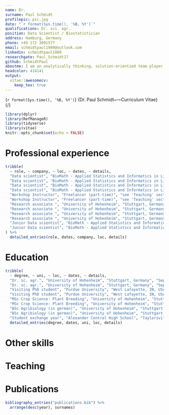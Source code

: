 ```yaml
---
name: Dr.
surname: Paul Schmidt
profilepic: pic.jpg
date: "`r format(Sys.time(), '%B, %Y')`"
qualifications: Dr. sci. agr.
position: Data Scientist / Biostatistician
address: Hamburg, Germany
phone: +49 172 3091577
email: schmidtpaul1989@outlook.com
linkedin: schmidtpaul1989
researchgate: Paul_Schmidt17
github: SchmidtPaul
aboutme: I am an analytically thinking, solution-orientied team player and confident that my academic background, reliable work ethic and international experience in communicating data science will make me an immediate asset at Corteva Agriscience and allow me to contribute to the team's success.
headcolor: 414141
output: 
  vitae::awesomecv:
    keep_tex: true
---
```


<!-- Overwrite the default footer to have 1/n page numbering: -->
\makecvfooter
  {`r format(Sys.time(), '%B, %Y')`}
    {Dr. Paul Schmidt~~~·~~~Curriculum Vitae}
  {\thepage/\pageref{LastPage}}

```r
library(dplyr)
library(RefManageR)
library(tidyverse)
library(vitae)
knitr::opts_chunk$set(echo = FALSE)
```

# Professional experience

```r
tribble(
  ~ role, ~ company, ~ loc, ~ dates, ~ details,
  "Data scientist", "BioMath - Applied Statistics and Informatics in Life Sciences", "Rostock & Hamburg, Germany", "Jan 2019 - Present", "Various statistical analyses from raw data to final report for e.g. yearly post-market monitoring (survey; agriculture), risk assessment (meta-analysis; epidemiology), a long-term field trial (experiment; environment), geographic distribution (geospatial; administrative office)",
  "Data scientist", "BioMath - Applied Statistics and Informatics in Life Sciences", "Rostock & Hamburg, Germany", "Jan 2019 - Present", "Implement new / streamline existing SOPs (for e.g. systematic literature reviews and meta-analyses) by making better use of in-depth functionality of established software and additionally via introducing complementing software/tools",
  "Data scientist", "BioMath - Applied Statistics and Informatics in Life Sciences", "Rostock & Hamburg, Germany", "Jan 2019 - Present", "Supervise project communication and time management",
  "Data scientist", "BioMath - Applied Statistics and Informatics in Life Sciences", "Rostock & Hamburg, Germany", "Jan 2019 - Present", "Conduct in-depth research,  write scientific reports and proofread especially English tender application, report and publication drafts",
  "Workshop Instructor", "Freelancer (part-time)", "see 'Teaching' section below", "Nov 2018 - Present", "Develop and teach workshops on statistics in R; specific content and language according to the contractor",
  "Workshop Instructor", "Freelancer (part-time)", "see 'Teaching' section below", "Nov 2018 - Present", "Provide corresponding material on my websites (see 'Other skills' section below)",
  "Research associate ", "University of Hohenheim", "Stuttgart, Germany", "Sep 2015 - Dec 2018", "Personalized consulting (ranging from single-appointment to project-accompanying) for students and research associates in terms of experimental design, data handling, statistical analyses and/or presentation of results",
  "Research associate ", "University of Hohenheim", "Stuttgart, Germany", "Sep 2015 - Dec 2018", "Develop, conduct and manage yearly statistical analysis of yield stability data for external company",
  "Research associate ", "University of Hohenheim", "Stuttgart, Germany", "Sep 2015 - Dec 2018", "Develop, organize and teach workshops in statistics, R and SAS",
  "Research associate ", "University of Hohenheim", "Stuttgart, Germany", "Sep 2015 - Dec 2018", "Supervise student writing his MSc thesis",
  "Junior Data scientist", "BioMath - Applied Statistics and Informatics in Life Sciences", "Rostock, Germany", "Jan 2015 - Aug 2015", "Streamline statistical analyses of monitoring data",
  "Junior Data scientist", "BioMath - Applied Statistics and Informatics in Life Sciences", "Rostock, Germany", "Jan 2015 - Aug 2015", "Implement SOP for systematic literature reviews",
) %>% 
  detailed_entries(role, dates, company, loc, details)
```

# Education
```r
tribble(
  ~ degree, ~ uni, ~ loc, ~ dates, ~ details,
  "Dr. sc. agr.", "University of Hohenheim", "Stuttgart, Germany", "Sep 2015 - Nov 2019", "DFG-funded PhD student in the biostatistics unit of Prof. Dr. Hans-Peter Piepho",
  "Dr. sc. agr.", "University of Hohenheim", "Stuttgart, Germany", "Sep 2015 - Nov 2019", "Cumulative doctoral thesis: 'Estimating heritability in plant breeding programs' graded 'magna cum laude'",
  "Visiting PhD student", "Purdue University", "West Lafayette, IN, USA", "Sep 2015 - Dec 2015", "Visiting PhD student in the statistical bioinformatics unit of Prof. Dr. Rebecca Whitbeck Doerge",
  "Visiting PhD student", "Purdue University", "West Lafayette, IN, USA", "Sep 2015 - Dec 2015", "Arranged on personal initiative, this collaboration allowed for scientific exchange and inspiration at the beginning of my PhD",
  "MSc Crop Science: Plant Breeding", "University of Hohenheim", "Stuttgart, Germany", "Oct 2012 - Dec 2014", "Specialization in biostatistics and plant breeding (final grade 1.4)",
  "MSc Crop Science: Plant Breeding", "University of Hohenheim", "Stuttgart, Germany", "Oct 2012 - Dec 2014", "MSc Thesis: 'Statistical Evaluation and Analysis of PACTS trials as a series of on-farm strip trials without replicates' graded 1.0",
  "BSc Agribiology (in german)", "University of Hohenheim", "Stuttgart, Germany", "Oct 2009 - Sep 2012", "Specialization in plant sciences and genetics (final grade 1.9)",
  "BSc Agribiology (in german)", "University of Hohenheim", "Stuttgart, Germany", "Oct 2009 - Sep 2012", "BSc Thesis: 'Cumulative effects of glyphosate trace concentrations during root exposition of winter wheat' graded 1.0",
  "Student exchange year", "Alexander Central High School", "Taylorsville, NC, USA", "Aug 2006 - Jul 2007", "Completed senior year and obtained high school diploma") %>% 
  detailed_entries(degree, dates, uni, loc, details)
```

# Other skills

\begin{cvskills}

  \cvskill  {General}
  {collaboration, communication, structure, time management, strategic oversight, problem solving} 
  
  \cvskill  {Languages}
  {German (native), English (effective operational proficiency)}
  
  \cvskill  {Software}
  {R, SAS, SPSS, ASReml, Excel, Word, PowerPoint, Citavi, Adobe Acrobat Pro, Latex} 
  
  \cvskill  {Statistics}
  {(generalized) linear (mixed) models, exploratory \& descriptive data analysis, experimental design} 
  
  \cvskill  {Presentation}
  {data visualization, data analysis reports, scientific publications, presentations} 
  
  \cvskill{Websites}{\textbf{Eng:} https://schmidtpaul.github.io/MMFAIR/ , \textbf{Ger:} https://schmidtpaul.github.io/crashcouRse/ }

\end{cvskills}

# Teaching

\begin{cvhonors}

  \cvhonor
    {Instructor  }
    {Real-time consultation on statistics and mixed models in R}
    {Kassel Univ., 2d}
    {Mar 2020  }
    
  \cvhonor
    {Instructor  }
    {Basics of applied statistics}
    {Rostock Univ., 2d}
    {Dec 2019  }
  
  \cvhonor
    {Instructor  }
    {Data science for life sciences with R (part 2)}
    {Thünen Inst. Braunschweig, 3d}
    {Nov 2019  }    

  \cvhonor
    {Instructor  }
    {Data science for life sciences with R (part 1)}
    {Thünen Inst. Braunschweig, 3d}
    {Oct 2019  }      

  \cvhonor
    {Instructor  }
    {Essential basics of statistics}
    {Rostock Univ., 2d}
    {Sep 2019  }  

  \cvhonor
    {Instructor  }
    {Mixed models with R}
    {Thünen Inst. Braunschweig, 3d}
    {Nov 2018  }  
    
  \cvhonor
    {Instructor  }
    {Implementation of yield stability assessment with ASReml-R}
    {Bangladesh Rice Research Inst., Gazipur, 3h}
    {May 2018  }
    
  \cvhonor
    {Instructor  }
    {Statistical analysis with SAS (monthly)}
    {Univ. of Hohenheim, Stuttgart, 3d}
    {2016-2018  }
    
  \cvhonor
    {Instructor  }
    {Statistical analysis with R (monthly)}
    {Univ. of Hohenheim, Stuttgart, 3d}
    {2016-2018  }
    
  \cvhonor
    {Teaching Assistant  }
    {Biometrics / Statistics (weekly)}
    {Univ. of Hohenheim, Stuttgart, 4h}
    {2016-2018  }
        
\end{cvhonors}

# Publications

```r
bibliography_entries("publications.bib") %>%
  arrange(desc(year), surnames)
```
